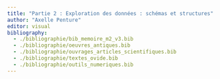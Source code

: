 ```yaml
---
title: "Partie 2 : Exploration des données : schémas et structures"
author: "Axelle Penture"
editor: visual
bibliography: 
  - ./bibliographie/bib_memoire_m2_v3.bib
  - ./bibliographie/oeuvres_antiques.bib
  - ./bibliographie/ouvrages_articles_scientifiques.bib
  - ./bibliographie/textes_ovide.bib
  - ./bibliographie/outils_numeriques.bib
---
```

